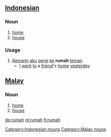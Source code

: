 == [[Indonesian]] ==
===Noun===
# [[home]]
# [[house]]

=== Usage ===
# [[Kemarin]] [[aku]] [[pergi]] [[ke]] '''rumah''' [[teman]].
#* [[I]] [[went]] [[to]] a [[friend]]'s [[home]] [[yesterday]].

== [[Malay]] ==
===Noun===
# [[home]]
# [[house]]

[[Category:Indonesian nouns]]
[[Category:Malay nouns]]

[[de:rumah]]
[[nl:rumah]]
[[fi:rumah]]